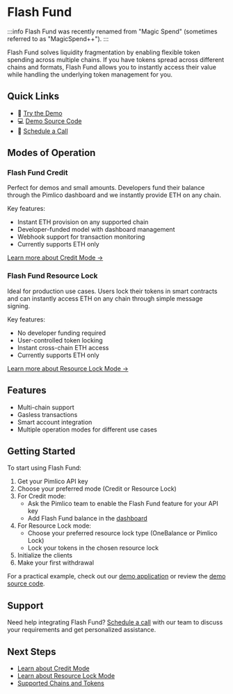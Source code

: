 # Flash Fund

:::info
Flash Fund was recently renamed from "Magic Spend" (sometimes referred to as "MagicSpend++").
:::

Flash Fund solves liquidity fragmentation by enabling flexible token spending across multiple chains. If you have tokens spread across different chains and formats, Flash Fund allows you to instantly access their value while handling the underlying token management for you.

## Quick Links

- 🚀 [Try the Demo](https://flashfund.pimlico.io/)
- 💻 [Demo Source Code](https://github.com/pimlicolabs/magic-spend-ui)
- 📅 [Schedule a Call](https://cal.com/sergey-potekhin)

## Modes of Operation

### Flash Fund Credit

Perfect for demos and small amounts. Developers fund their balance through the Pimlico dashboard and we instantly provide ETH on any chain.

Key features:
- Instant ETH provision on any supported chain
- Developer-funded model with dashboard management
- Webhook support for transaction monitoring
- Currently supports ETH only

[Learn more about Credit Mode →](/infra/flash-fund/modes/credit)

### Flash Fund Resource Lock

Ideal for production use cases. Users lock their tokens in smart contracts and can instantly access ETH on any chain through simple message signing.

Key features:
- No developer funding required
- User-controlled token locking
- Instant cross-chain ETH access
- Currently supports ETH only

[Learn more about Resource Lock Mode →](/infra/flash-fund/modes/resource-lock)

## Features

- Multi-chain support
- Gasless transactions
- Smart account integration
- Multiple operation modes for different use cases

## Getting Started

To start using Flash Fund:

1. Get your Pimlico API key
2. Choose your preferred mode (Credit or Resource Lock)
3. For Credit mode:
   - Ask the Pimlico team to enable the Flash Fund feature for your API key
   - Add Flash Fund balance in the [dashboard](https://dashboard.pimlico.io/billing/payment-methods)
4. For Resource Lock mode:
   - Choose your preferred resource lock type (OneBalance or Pimlico Lock)
   - Lock your tokens in the chosen resource lock
5. Initialize the clients
6. Make your first withdrawal

For a practical example, check out our [demo application](https://flashfund.pimlico.io/) or review the [demo source code](https://github.com/pimlicolabs/magic-spend-ui/).

## Support

Need help integrating Flash Fund? [Schedule a call](https://cal.com/sergey-potekhin) with our team to discuss your requirements and get personalized assistance.

## Next Steps

- [Learn about Credit Mode](/infra/flash-fund/modes/credit)
- [Learn about Resource Lock Mode](/infra/flash-fund/modes/resource-lock)
- [Supported Chains and Tokens](/infra/flash-fund/supported-chains-and-tokens)
